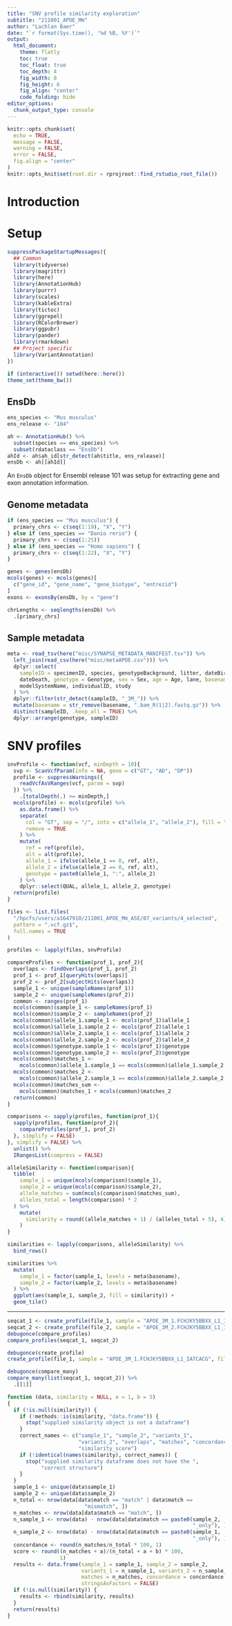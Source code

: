 ```yaml
---
title: "SNV profile similarity exploration"
subtitle: "211001_APOE_Mm"
author: "Lachlan Baer"
date: "`r format(Sys.time(), '%d %B, %Y')`"
output:
  html_document:
    theme: flatly
    toc: true
    toc_float: true
    toc_depth: 4
    fig_width: 8
    fig_height: 6
    fig_align: "center"
    code_folding: hide
editor_options: 
  chunk_output_type: console
---
```


```r
knitr::opts_chunk$set(
  echo = TRUE,
  message = FALSE,
  warning = FALSE,
  error = FALSE, 
  fig.align = "center"
)
knitr::opts_knit$set(root.dir = rprojroot::find_rstudio_root_file())
```

# Introduction

# Setup 

```r
suppressPackageStartupMessages({
  ## Common
  library(tidyverse)
  library(magrittr)
  library(here)
  library(AnnotationHub)
  library(purrr)
  library(scales)
  library(kableExtra)
  library(tictoc)
  library(ggrepel)
  library(RColorBrewer)
  library(ggpubr)
  library(pander)
  library(rmarkdown)
  ## Project specific
  library(VariantAnnotation)
})
```

```r
if (interactive()) setwd(here::here())
theme_set(theme_bw())
```

## EnsDb

```r
ens_species <- "Mus musculus"
ens_release <- "104"
```

```r
ah <- AnnotationHub() %>%
  subset(species == ens_species) %>%
  subset(rdataclass == "EnsDb")
ahId <- ah$ah_id[str_detect(ah$title, ens_release)]
ensDb <- ah[[ahId]]
```

An `EnsDb` object for Ensembl release 101 was setup for extracting gene and exon annotation information.

## Genome metadata

```r
if (ens_species == "Mus musculus") {
  primary_chrs <- c(seq(1:19), "X", "Y")
} else if (ens_species == "Danio rerio") {
  primary_chrs <- c(seq(1:25))
} else if (ens_species == "Homo sapiens") {
  primary_chrs <- c(seq(1:22), "X", "Y")
}
```

```r
genes <- genes(ensDb)
mcols(genes) <- mcols(genes)[
  c("gene_id", "gene_name", "gene_biotype", "entrezid")
]
exons <- exonsBy(ensDb, by = "gene")
```

```r
chrLengths <- seqlengths(ensDb) %>%
  .[primary_chrs]
```

## Sample metadata

```r
meta <- read_tsv(here("misc/SYNAPSE_METADATA_MANIFEST.tsv")) %>%
  left_join(read_csv(here("misc/metaAPOE.csv"))) %>%
  dplyr::select(
    sampleID = specimenID, species, genotypeBackground, litter, dateBirth,
    dateDeath, genotype = Genotype, sex = Sex, age = Age, lane, basename = name,
    modelSystemName, individualID, study
  ) %>%
  dplyr::filter(str_detect(sampleID, "_3M_")) %>%
  mutate(basename = str_remove(basename, ".bam_R(1|2).fastq.gz")) %>%
  distinct(sampleID, .keep_all = TRUE) %>%
  dplyr::arrange(genotype, sampleID)
```

# SNV profiles

```r
snvProfile <- function(vcf, minDepth = 10){
  svp <- ScanVcfParam(info = NA, geno = c("GT", "AD", "DP"))
  profile <- suppressWarnings({
    readVcfAsVRanges(vcf, param = svp)
  }) %>%
    .[totalDepth(.) >= minDepth,]
  mcols(profile) <- mcols(profile) %>%
    as.data.frame() %>%
    separate(
      col = "GT", sep = "/", into = c("allele_1", "allele_2"), fill = "right",
      remove = TRUE
    ) %>%
    mutate(
      ref = ref(profile),
      alt = alt(profile),
      allele_1 = ifelse(allele_1 == 0, ref, alt),
      allele_2 = ifelse(allele_2 == 0, ref, alt),
      genotype = paste0(allele_1, ":", allele_2)
    ) %>%
    dplyr::select(QUAL, allele_1, allele_2, genotype)
  return(profile)
}
```

```r
files <- list.files(
  "/hpcfs/users/a1647910/211001_APOE_Mm_ASE/07_variants/4_selected",
  pattern = ".vcf.gz$",
  full.names = TRUE
)
```

```r
profiles <- lapply(files, snvProfile)
```

```r
compareProfiles <- function(prof_1, prof_2){
  overlaps <- findOverlaps(prof_1, prof_2)
  prof_1 <- prof_1[queryHits(overlaps)]
  prof_2 <- prof_2[subjectHits(overlaps)]
  sample_1 <- unique(sampleNames(prof_1))
  sample_2 <- unique(sampleNames(prof_2))
  common <- ranges(prof_1)
  mcols(common)$sample_1 <- sampleNames(prof_1)
  mcols(common)$sample_2 <- sampleNames(prof_2)
  mcols(common)$allele_1.sample_1 <- mcols(prof_1)$allele_1
  mcols(common)$allele_1.sample_2 <- mcols(prof_2)$allele_1
  mcols(common)$allele_2.sample_1 <- mcols(prof_1)$allele_2
  mcols(common)$allele_2.sample_2 <- mcols(prof_2)$allele_2
  mcols(common)$genotype.sample_1 <- mcols(prof_1)$genotype
  mcols(common)$genotype.sample_2 <- mcols(prof_2)$genotype
  mcols(common)$matches_1 <- 
    mcols(common)$allele_1.sample_1 == mcols(common)$allele_1.sample_2
  mcols(common)$matches_2 <- 
    mcols(common)$allele_2.sample_1 == mcols(common)$allele_2.sample_2
  mcols(common)$matches_sum <-
    mcols(common)$matches_1 + mcols(common)$matches_2
  return(common)
}
```

```r
comparisons <- sapply(profiles, function(prof_1){
  sapply(profiles, function(prof_2){
    compareProfiles(prof_1, prof_2)
  }, simplify = FALSE)
}, simplify = FALSE) %>%
  unlist() %>%
  IRangesList(compress = FALSE)
```

```r
alleleSimilarity <- function(comparison){
  tibble(
    sample_1 = unique(mcols(comparison)$sample_1),
    sample_2 = unique(mcols(comparison)$sample_2),
    allele_matches = sum(mcols(comparison)$matches_sum),
    alleles_total = length(comparison) * 2
  ) %>%
    mutate(
      similarity = round((allele_matches + 1) / (alleles_total + 5), 4)
    )
}
```

```r
similarities <- lapply(comparisons, alleleSimilarity) %>%
  bind_rows()
```

```r
similarities %>%
  mutate(
    sample_1 = factor(sample_1, levels = meta$basename),
    sample_2 = factor(sample_2, levels = meta$basename)
  ) %>%
  ggplot(aes(sample_1, sample_2, fill = similarity)) +
  geom_tile()
```

---

```r
seqcat_1 <- create_profile(file_1, sample = "APOE_3M_1.FCHJKY5BBXX_L1_IATCACG", filter_gd = FALSE, filter_vc = FALSE, filter_mt = FALSE, filter_ns = FALSE, filter_pd = FALSE, min_depth = 10)
seqcat_2 <- create_profile(file_2, sample = "APOE_3M_2.FCHJKY5BBXX_L1_ITTAGGC", filter_gd = FALSE, filter_vc = FALSE, filter_mt = FALSE, filter_ns = FALSE, filter_pd = FALSE)
debugonce(compare_profiles)
compare_profiles(seqcat_1, seqcat_2)
```

```r
debugonce(create_profile)
create_profile(file_1, sample = "APOE_3M_1.FCHJKY5BBXX_L1_IATCACG", filter_gd = FALSE)
```

```r
debugonce(compare_many)
compare_many(list(seqcat_1, seqcat_2)) %>%
  .[[1]]
```

```r
function (data, similarity = NULL, a = 1, b = 5) 
{
  if (!is.null(similarity)) {
    if (!methods::is(similarity, "data.frame")) {
      stop("supplied similarity object is not a dataframe")
    }
    correct_names <- c("sample_1", "sample_2", "variants_1", 
                       "variants_2", "overlaps", "matches", "concordance", 
                       "similarity_score")
    if (!identical(names(similarity), correct_names)) {
      stop("supplied similarity dataframe does not have the ", 
           "correct structure")
    }
  }
  sample_1 <- unique(data$sample_1)
  sample_2 <- unique(data$sample_2)
  n_total <- nrow(data[data$match == "match" | data$match == 
                         "mismatch", ])
  n_matches <- nrow(data[data$match == "match", ])
  n_sample_1 <- nrow(data) - nrow(data[data$match == paste0(sample_2, 
                                                            "_only"), ])
  n_sample_2 <- nrow(data) - nrow(data[data$match == paste0(sample_1, 
                                                            "_only"), ])
  concordance <- round(n_matches/n_total * 100, 1)
  score <- round((n_matches + a)/(n_total + a + b) * 100, 
                 1)
  results <- data.frame(sample_1 = sample_1, sample_2 = sample_2, 
                        variants_1 = n_sample_1, variants_2 = n_sample_2, overlaps = n_total, 
                        matches = n_matches, concordance = concordance, similarity_score = score, 
                        stringsAsFactors = FALSE)
  if (!is.null(similarity)) {
    results <- rbind(similarity, results)
  }
  return(results)
}
```

